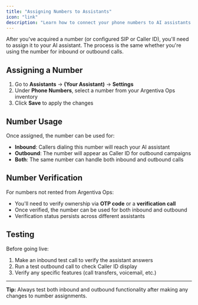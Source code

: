 ```yaml
---
title: "Assigning Numbers to Assistants"
icon: "link"
description: "Learn how to connect your phone numbers to AI assistants for both inbound and outbound calls"
---
```


After you've acquired a number (or configured SIP or Caller ID), you'll need to assign it to your AI assistant. The process is the same whether you're using the number for inbound or outbound calls.

## Assigning a Number

1. Go to **Assistants** → **(Your Assistant)** → **Settings**
2. Under **Phone Numbers**, select a number from your Argentiva Ops inventory
3. Click **Save** to apply the changes

## Number Usage

Once assigned, the number can be used for:

- **Inbound**: Callers dialing this number will reach your AI assistant
- **Outbound**: The number will appear as Caller ID for outbound campaigns
- **Both**: The same number can handle both inbound and outbound calls

## Number Verification

For numbers not rented from Argentiva Ops:

- You'll need to verify ownership via **OTP code** or a **verification call**
- Once verified, the number can be used for both inbound and outbound
- Verification status persists across different assistants

## Testing

Before going live:

1. Make an inbound test call to verify the assistant answers
2. Run a test outbound call to check Caller ID display
3. Verify any specific features (call transfers, voicemail, etc.)

---

**Tip:** Always test both inbound and outbound functionality after making any changes to number assignments.